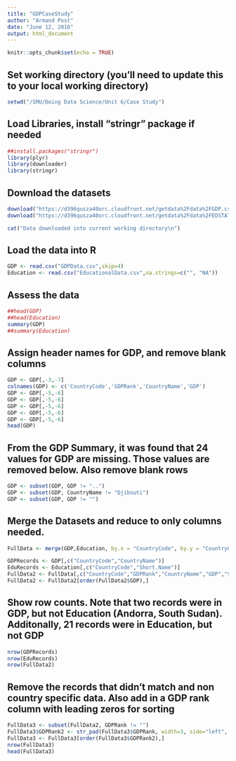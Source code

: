 ```yaml
---
title: "GDPCaseStudy"
author: "Armand Post"
date: "June 12, 2016"
output: html_document
---
```


```r
knitr::opts_chunk$set(echo = TRUE)
```


## Set working directory (you'll need to update this to your local working directory)
```r
setwd("/SMU/Doing Data Science/Unit 6/Case Study")
```

## Load Libraries, install "stringr" package if needed
```r
##install.packages("stringr")
library(plyr)
library(downloader)
library(stringr)
```

## Download the datasets
```r

download("https://d396qusza40orc.cloudfront.net/getdata%2Fdata%2FGDP.csv",destfile="GDPData.csv")
download("https://d396qusza40orc.cloudfront.net/getdata%2Fdata%2FEDSTATS_Country.csv",destfile="EducationalData.csv")

cat("Data downloaded into current working directory\n")
```

## Load the data into R
```r
GDP <- read.csv("GDPData.csv",skip=4)
Education <- read.csv("EducationalData.csv",na.strings=c("", "NA"))
```

## Assess the data
```r
##head(GDP)
##head(Education)
summary(GDP)
##summary(Education)
```

## Assign header names for GDP, and remove blank columns
```r
GDP <- GDP[,-3,-7]
colnames(GDP) <- c('CountryCode','GDPRank','CountryName','GDP')
GDP <- GDP[,-5,-6]
GDP <- GDP[,-5,-6]
GDP <- GDP[,-5,-6]
GDP <- GDP[,-5,-6]
GDP <- GDP[,-5,-6]
head(GDP)
```

## From the GDP Summary, it was found that 24 values for GDP are missing.  Those values are removed below.  Also remove blank rows
```r
GDP <- subset(GDP, GDP != "..")
GDP <- subset(GDP, CountryName != "Djibouti")
GDP <- subset(GDP, GDP != "")
```


## Merge the Datasets and reduce to only columns needed.
```r
FullData <- merge(GDP,Education, by.x = "CountryCode", by.y = "CountryCode", all=TRUE)

GDPRecords <- GDP[,c("CountryCode","CountryName")]
EduRecords <- Education[,c("CountryCode","Short.Name")]
FullData2 <- FullData[,c("CountryCode","GDPRank","CountryName","GDP","Short.Name","Income.Group")]
FullData2 <- FullData2[order(FullData2$GDP),]
```

## Show row counts.  Note that two records were in GDP, but not Education (Andorra, South Sudan).  Additonally, 21 records were in Education, but not GDP
```r
nrow(GDPRecords)
nrow(EduRecords)
nrow(FullData2)
```

## Remove the records that didn't match and non country specific data.  Also add in a GDP rank column with leading zeros for sorting
```r
FullData3 <- subset(FullData2, GDPRank != "")
FullData3$GDPRank2 <- str_pad(FullData3$GDPRank, width=3, side="left", pad="0")
FullData3 <- FullData3[order(FullData3$GDPRank2),]
nrow(FullData3)
head(FullData3)
```



